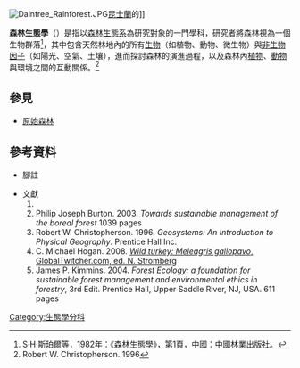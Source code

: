 [[Image:Daintree_Rainforest.JPG|thumb]][[昆士蘭州|昆士蘭]]的{{link-en|丹特里雨林|Daintree Rainforest}}]]

'''森林生態學'''（{{lang-en|'''Forest ecology'''}}）是指以[[森林|森林]][[生態系統|生態系]]為研究對象的一門學科，研究者將森林視為一個生物群落<ref name= First>S·H·斯珀爾等，1982年：《森林生態學》，第1頁，中國：中國林業出版社。</ref>，其中包含天然林地內的所有[[生物因子|生物]]（如植物、動物、微生物）與[[非生物因子|非生物因子]]（如陽光、空氣、土壤），進而探討森林的演進過程，以及森林內[[植物相|植物]]、[[動物相|動物]]與環境之間的互動關係。<ref>Robert W. Christopherson. 1996</ref>

== 參見 ==
* [[原始森林|原始森林]]
{{Portal bar|生態|環境|地球科學|生物}}

== 參考資料 ==
*腳註
<div class="references-small">
{{reflist|2}}
</div>

*文獻
*#{{cite book |last = |first = |author = S·H·斯珀爾、B·V·巴恩斯 |coauthors = |editor = |others =赵克绳、周祉（譯） |title =《森林生態學》 |origdate = |origyear = |origmonth = |url = |format = |accessdate = 2014年6月2日 |edition = |series = |date = 1982年8月 |year =  |month = |publisher = 中國林業出版社 |location = 北京市 |language = zh-cn
|isbn = |unified = |oclc = |doi = |id = |pages = |chapter = |chapterurl = |quote = }}
*# Philip Joseph Burton. 2003. ''Towards sustainable management of the boreal forest'' 1039 pages{{en}}
*# Robert W. Christopherson. 1996. ''Geosystems: An Introduction to Physical Geography''. Prentice Hall Inc.{{en}}
*# C. Michael Hogan. 2008. [https://web.archive.org/web/20170725174654/http://www.globaltwitcher.com/artspec_information.asp?thingid=2199 ''Wild turkey: Meleagris gallopavo'', GlobalTwitcher.com, ed. N. Stromberg]{{en}}
*# James P. Kimmins. 2004. ''Forest Ecology: a foundation for sustainable forest management and environmental ethics in forestry'', 3rd Edit. Prentice Hall, Upper Saddle River, NJ, USA. 611 pages{{en}}


{{林業|state = uncollapsed}}

{{Authority control}}
[[Category:生態學分科|Category:生態學分科]]